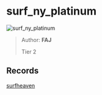 
# surf_ny_platinum

![surf_ny_platinum](https://raw.githubusercontent.com/Sayt123/SurfMapPics/Maps-and-bonuses/csgo/surf_ny_platinum.jpg)

> Author: **FAJ**
>
> Tier 2

## Records

[surfheaven](https://surfheaven.eu/map/surf_ny_platinum)

